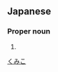 ==Japanese==
{{ja-kanjitab|久|美|子}}

===Proper noun===
{{ja-pos|proper|くみこ}}

# {{given name|female|lang=ja}}

[[Category:Japanese female given names|くみこ]]